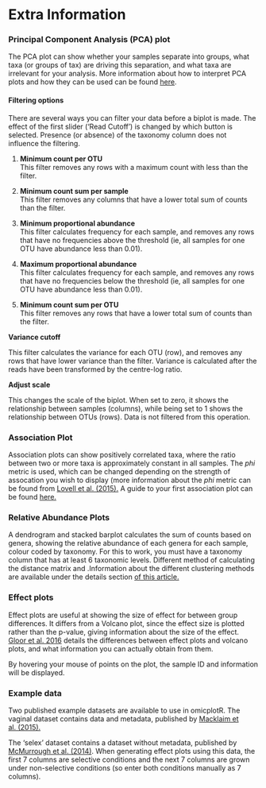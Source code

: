 # Extra Information

### Principal Component Analysis (PCA) plot

The PCA plot can show whether your samples separate into groups, what taxa (or groups of tax) are driving this separation, and what taxa are irrelevant for your analysis. More information about how to interpret PCA plots and how they can be used can be found [here](https://github.com/ggloor/CoDa_microbiome_tutorial/blob/master/first_biplot.pdf).

#### Filtering options

There are several ways you can filter your data before a biplot is made. The effect of the first slider ('Read Cutoff') is changed by which button is selected. Presence (or absence) of the taxonomy column does not influence the filtering.

1. **Minimum count per OTU**  
This filter removes any rows with a maximum count with less than the filter.
  
2. **Minimum count sum per sample**  
This filter removes any columns that have a lower total sum of counts than the filter.  

3. **Minimum proportional abundance**  
This filter calculates frequency for each sample, and removes any rows that have no frequencies above the threshold (ie, all samples for one OTU have abundance less than 0.01).

4. **Maximum proportional abundance**  
This filter calculates frequency for each sample, and removes any rows that have no frequencies below the threshold (ie, all samples for one OTU have abundance less than 0.01).

5. **Minimum count sum per OTU**  
This filter removes any rows that have a lower total sum of counts than the filter.

**Variance cutoff**

This filter calculates the variance for each OTU (row), and removes any rows that have lower variance than the filter. Variance is calculated after the reads have been transformed by the centre-log ratio. 

**Adjust scale**

This changes the scale of the biplot. When set to zero, it shows the relationship between samples (columns), while being set to 1 shows the relationship between OTUs (rows). Data is not filtered from this operation.

### Association Plot

Association plots can show positively correlated taxa, where the ratio between two or more taxa is approximately constant in all samples. The *phi* metric is used, which can be changed depending on the strength of assocation you wish to display (more information about the *phi* metric can be found from [Lovell et al. (2015).](https://doi.org/10.1371/journal.pcbi.1004075) A guide to your first association plot can be found [here.](https://github.com/ggloor/CoDa_microbiome_tutorial/blob/master/first_association.pdf)

### Relative Abundance Plots

A dendrogram and stacked barplot calculates the sum of counts based on genera, showing the relative abundance of each genera for each sample, colour coded by taxonomy. For this to work, you must have a taxonomy column that has at least 6 taxonomic levels. Different method of calculating the distance matrix and .Information about the different clustering methods are available under the details section [of this article.](https://stat.ethz.ch/R-manual/R-devel/library/stats/html/hclust.html)

### Effect plots

Effect plots are useful at showing the size of effect for between group differences. It differs from a Volcano plot, since the effect size is plotted rather than the p-value, giving information about the size of the effect. [Gloor et al. 2016](http://dx.doi.org/10.1080/10618600.2015.1131161) details the differences between effect plots and volcano plots, and what information you can actually obtain from them. 

By hovering your mouse of points on the plot, the sample ID and information will be displayed. 

### Example data

Two published example datasets are available to use in omicplotR. The vaginal dataset contains data and metadata, published by [Macklaim et al. (2015).](http://www.tandfonline.com/doi/full/10.3402/mehd.v26.27799) 

The 'selex' dataset contains a dataset without metadata, published by [McMurrough et al. (2014)](http://www.pnas.org/content/111/23/E2376.abstract). When generating effect plots using this data, the first 7 columns are selective conditions and the next 7 columns are grown under non-selective conditions (so enter both conditions manually as 7 columns).










